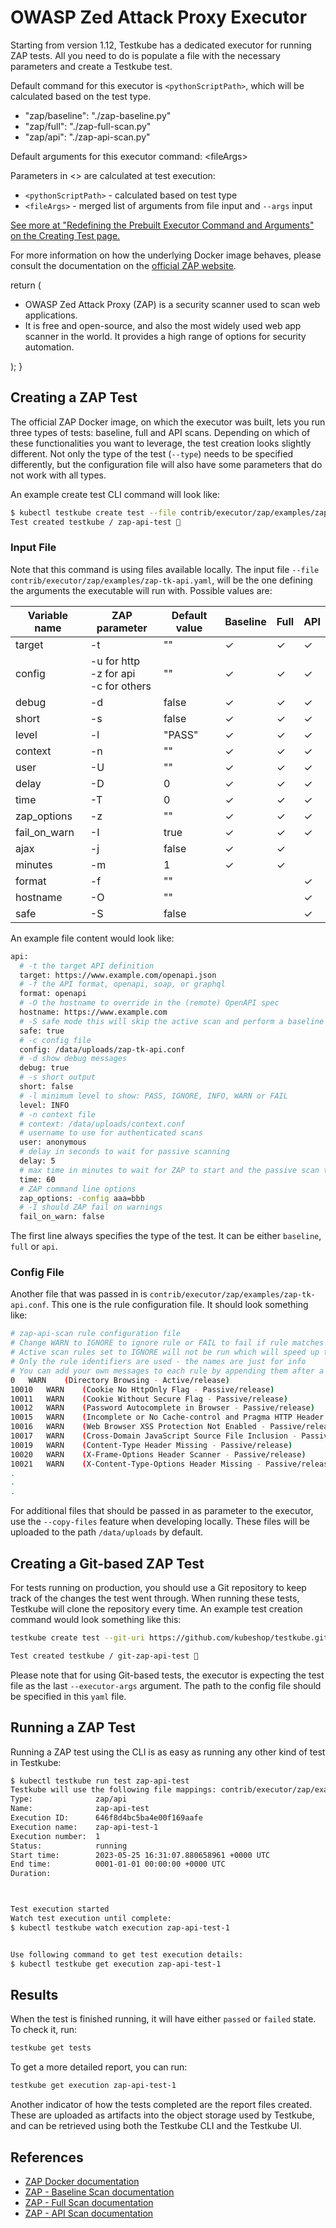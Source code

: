 
# OWASP Zed Attack Proxy Executor

<LegacyWarning />

Starting from version 1.12, Testkube has a dedicated executor for running ZAP tests. All you need to do is populate a file with the necessary parameters and create a Testkube test.

Default command for this executor is `<pythonScriptPath>`, which will be calculated based on the test type.

* "zap/baseline": "./zap-baseline.py"
* "zap/full": "./zap-full-scan.py"
* "zap/api":  "./zap-api-scan.py"

Default arguments for this executor command:  &lt;fileArgs&gt;

Parameters in &lt;&gt; are calculated at test execution:

* `<pythonScriptPath>` - calculated based on test type
* `<fileArgs>` - merged list of arguments from file input and `--args` input

[See more at "Redefining the Prebuilt Executor Command and Arguments" on the Creating Test page.](../articles/creating-tests.mdx#redefining-the-prebuilt-executor-command-and-arguments)

For more information on how the underlying Docker image behaves, please consult the documentation on the [official ZAP website](https://www.zaproxy.org/docs/docker/).

  return (
    <div>
      <Admonition type="info" icon="🎓" title="What is ZAP?">
        <ul>
          <li>OWASP Zed Attack Proxy (ZAP) is a security scanner used to scan web applications.</li>
          <li>It is free and open-source, and also the most widely used web app scanner in the world. It provides a high range of options for security automation.</li>
        </ul>
      </Admonition>
    </div>
  );
}

## **Creating a ZAP Test**

The official ZAP Docker image, on which the executor was built, lets you run three types of tests: baseline, full and API scans. Depending on which of these functionalities you want to leverage, the test creation looks slightly different. Not only the type of the test (`--type`) needs to be specified differently, but the configuration file will also have some parameters that do not work with all types.

An example create test CLI command will look like:

```bash
$ kubectl testkube create test --file contrib/executor/zap/examples/zap-tk-api.yaml --type "zap/api" --name zap-api-test --copy-files contrib/executor/zap/examples/zap-tk-api.conf:zap-tk-api.conf
Test created testkube / zap-api-test 🥇
```

### **Input File**

Note that this command is using files available locally. The input file `--file contrib/executor/zap/examples/zap-tk-api.yaml`, will be the one defining the arguments the executable will run with. Possible values are:

| Variable name  | ZAP parameter  | Default value  | Baseline  | Full | API |
|---|---|---|---|---|---|
| target | -t | "" | &check; | &check; | &check; |
| config | -u for http <br /> -z for api <br /> -c for others | "" | &check; | &check; | &check; |
| debug | -d | false | &check; | &check; | &check; |
| short | -s | false | &check; | &check; | &check; |
| level | -l | "PASS" | &check; | &check; | &check; |
| context | -n | "" | &check; | &check; | &check; |
| user | -U | "" | &check; | &check; | &check; |
| delay | -D | 0 | &check; | &check; | &check; |
| time | -T | 0 | &check; | &check; | &check; |
| zap_options | -z | "" | &check; | &check; | &check; |
| fail_on_warn | -I | true | &check; | &check; | &check; |
| ajax | -j | false | &check; | &check; | |
| minutes | -m | 1 | &check; | &check; | |
| format | -f | "" | | | &check; |
| hostname | -O | "" | | | &check; |
| safe | -S | false | | | &check; |

An example file content would look like:

```bash
api:
  # -t the target API definition
  target: https://www.example.com/openapi.json
  # -f the API format, openapi, soap, or graphql
  format: openapi
  # -O the hostname to override in the (remote) OpenAPI spec
  hostname: https://www.example.com
  # -S safe mode this will skip the active scan and perform a baseline scan
  safe: true
  # -c config file
  config: /data/uploads/zap-tk-api.conf
  # -d show debug messages
  debug: true
  # -s short output
  short: false
  # -l minimum level to show: PASS, IGNORE, INFO, WARN or FAIL
  level: INFO
  # -n context file
  # context: /data/uploads/context.conf
  # username to use for authenticated scans
  user: anonymous
  # delay in seconds to wait for passive scanning
  delay: 5
  # max time in minutes to wait for ZAP to start and the passive scan to run
  time: 60
  # ZAP command line options
  zap_options: -config aaa=bbb
  # -I should ZAP fail on warnings
  fail_on_warn: false
```

The first line always specifies the type of the test. It can be either `baseline`, `full` or `api`.

### **Config File**

Another file that was passed in is `contrib/executor/zap/examples/zap-tk-api.conf`. This one is the rule configuration file. It should look something like:

```bash
# zap-api-scan rule configuration file
# Change WARN to IGNORE to ignore rule or FAIL to fail if rule matches
# Active scan rules set to IGNORE will not be run which will speed up the scan
# Only the rule identifiers are used - the names are just for info
# You can add your own messages to each rule by appending them after a tab on each line.
0   WARN	(Directory Browsing - Active/release)
10010	WARN	(Cookie No HttpOnly Flag - Passive/release)
10011	WARN	(Cookie Without Secure Flag - Passive/release)
10012	WARN	(Password Autocomplete in Browser - Passive/release)
10015	WARN	(Incomplete or No Cache-control and Pragma HTTP Header Set - Passive/release)
10016	WARN	(Web Browser XSS Protection Not Enabled - Passive/release)
10017	WARN	(Cross-Domain JavaScript Source File Inclusion - Passive/release)
10019	WARN	(Content-Type Header Missing - Passive/release)
10020	WARN	(X-Frame-Options Header Scanner - Passive/release)
10021	WARN	(X-Content-Type-Options Header Missing - Passive/release)
.
.
.
```

For additional files that should be passed in as parameter to the executor, use the `--copy-files` feature when developing locally. These files will be uploaded to the path `/data/uploads` by default.

## **Creating a Git-based ZAP Test**

For tests running on production, you should use a Git repository to keep track of the changes the test went through. When running these tests, Testkube will clone the repository every time. An example test creation command would look something like this:

```sh
testkube create test --git-uri https://github.com/kubeshop/testkube.git --type "zap/api" --name git-zap-api-test --executor-args "zap-api.yaml" --git-branch main --git-path contrib/executor/zap/examples
```

```sh title="Output:"
Test created testkube / git-zap-api-test 🥇
```

Please note that for using Git-based tests, the executor is expecting the test file as the last `--executor-args` argument. The path to the config file should be specified in this `yaml` file.

## **Running a ZAP Test**

Running a ZAP test using the CLI is as easy as running any other kind of test in Testkube:

```bash
$ kubectl testkube run test zap-api-test
Testkube will use the following file mappings: contrib/executor/zap/examples/zap-tk-api.conf:zap-tk-api.conf
Type:              zap/api
Name:              zap-api-test
Execution ID:      646f8d4bc5ba4e00f169aafe
Execution name:    zap-api-test-1
Execution number:  1
Status:            running
Start time:        2023-05-25 16:31:07.880658961 +0000 UTC
End time:          0001-01-01 00:00:00 +0000 UTC
Duration:          



Test execution started
Watch test execution until complete:
$ kubectl testkube watch execution zap-api-test-1


Use following command to get test execution details:
$ kubectl testkube get execution zap-api-test-1
```

## **Results**

When the test is finished running, it will have either `passed` or `failed` state. To check it, run:

```bash
testkube get tests
```

To get a more detailed report, you can run:

```bash
testkube get execution zap-api-test-1
```

Another indicator of how the tests completed are the report files created. These are uploaded as artifacts into the object storage used by Testkube, and can be retrieved using both the Testkube CLI and the Testkube UI.

## **References**

* [ZAP Docker documentation](https://www.zaproxy.org/docs/docker)
* [ZAP - Baseline Scan documentation](https://www.zaproxy.org/docs/docker/baseline-scan/)
* [ZAP - Full Scan documentation](https://www.zaproxy.org/docs/docker/full-scan/)
* [ZAP - API Scan documentation](https://www.zaproxy.org/docs/docker/api-scan/)
